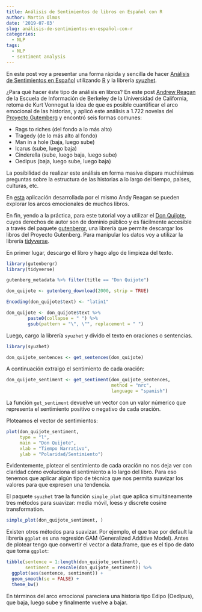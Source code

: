 ```yaml
---
title: Análisis de Sentimientos de libros en Español con R
author: Martin Olmos
date: '2019-07-03'
slug: análisis-de-sentimientos-en-español-con-r
categories:
  - NLP
tags:
  - NLP
  - sentiment analysis
---
```


En este post voy a presentar una forma rápida y sencilla de hacer [Análisis de Sentimientos en Español][1] utilizando [R][2] y la librería [syuzhet][3].

¿Para qué hacer éste tipo de análisis en libros? En este post [Andrew Reagan][8] de la Escuela de Información de Berkeley de la Universidad de California, retoma de Kurt Vonnegut la idea de que es posible cuantificar el arco emocional de las historias, y aplicó este análisis a 1.722 novelas del [Proyecto Gutemberg][5] y encontró seis formas comunes:

- Rags to riches (del fondo a lo más alto)
- Tragedy (de lo más alto al fondo)
- Man in a hole (baja, luego sube)
- Icarus (sube, luego baja)
- Cinderella (sube, luego baja, luego sube)
- Oedipus (baja, luego sube, luego baja)

La posibilidad de realizar este análisis en forma masiva dispara muchísimas preguntas sobre la estructura de las historias a lo largo del tiempo, países, culturas, etc.

En [esta][9] aplicación desarrollada por el mismo Andy Reagan se pueden explorar los arcos emocionales de muchos libros.

En fin, yendo a la práctica, para este tutorial voy a utilizar el [Don Quijote][7], cuyos derechos de autor son de dominio público y es fácilmente accesible a través del paquete [gutenbergr][4], una librería que permite descargar los libros del Proyecto Gutenberg. Para manipular los datos voy a utilizar la librería [tidyverse][6].

En primer lugar, descargo el libro y hago algo de limpieza del texto.

```r
library(gutenbergr)
library(tidyverse)

gutenberg_metadata %>% filter(title == "Don Quijote")

don_quijote <- gutenberg_download(2000, strip = TRUE)

Encoding(don_quijote$text) <- "latin1"

don_quijote <- don_quijote$text %>% 
        paste0(collapse = " ") %>% 
        gsub(pattern = "\", \"", replacement = " ")

```

Luego, cargo la librería `syuzhet` y divido el texto en oraciones o sentencias.

```r
library(syuzhet)

don_quijote_sentences <- get_sentences(don_quijote)
```

A continuación extraigo el sentimiento de cada oración:

```r

don_quijote_sentiment <- get_sentiment(don_quijote_sentences, 
                                       method = "nrc", 
                                       language = "spanish")

```

La función `get_sentiment` devuelve un vector con un valor númerico que representa el sentimiento positivo o negativo de cada oración.

Ploteamos el vector de sentimientos:

```r
plot(don_quijote_sentiment, 
     type = "l", 
     main = "Don Quijote", 
     xlab = "Tiempo Narrativo",
     ylab = "Polaridad/Sentimiento")
```

Evidentemente, plotear el sentimiento de cada oración no nos deja ver con claridad cómo evoluciona el sentimiento a lo largo del libro. Para eso tenemos que aplicar algún tipo de técnica que nos permita suavizar los valores para que expresen una tendencia. 

El paquete `syuzhet` trae la función `simple_plot` que aplica simultáneamente tres métodos para suavizar: media móvil, loess y discrete cosine transformation. 

```r
simple_plot(don_quijote_sentiment, )
```

Existen otros métodos para suavizar. Por ejemplo, el que trae por default la librería `ggplot` es una regresión GAM (Generalized Additive Model). Antes de plotear tengo que convertir el vector a data.frame, que es el tipo de dato que toma `ggplot`:

```r
tibble(sentence = 1:length(don_quijote_sentiment), 
       sentiment = rescale(don_quijote_sentiment)) %>% 
  ggplot(aes(sentence, sentiment)) +
  geom_smooth(se = FALSE) +
  theme_bw()
```

En términos del arco emocional pareciera una historia tipo Edipo (Oedipus), que baja, luego sube y finalmente vuelve a bajar.

[1]:https://es.wikipedia.org/wiki/An%C3%A1lisis_de_sentimiento
[2]:https://www.r-project.org/
[3]:https://cran.r-project.org/package=syuzhet
[4]:https://cran.r-project.org/web/packages/gutenbergr/vignettes/intro.html
[5]:http://www.gutenberg.org/
[6]:https://www.tidyverse.org/
[7]:https://es.wikipedia.org/wiki/Don_Quijote_de_la_Mancha
[8]:https://andyreagan.github.io/2016/11/07/the-shapes-of-stories/
[9]:http://hedonometer.org/books/v3/1777/